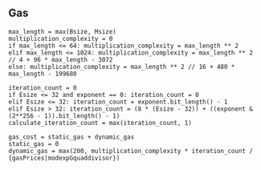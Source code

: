 ## Gas

    max_length = max(Bsize, Msize)
    multiplication_complexity = 0
    if max_length <= 64: multiplication_complexity = max_length ** 2
    elif max_length <= 1024: multiplication_complexity = max_length ** 2 // 4 + 96 * max_length - 3072
    else: multiplication_complexity = max_length ** 2 // 16 + 480 * max_length - 199680

    iteration_count = 0
    if Esize <= 32 and exponent == 0: iteration_count = 0
    elif Esize <= 32: iteration_count = exponent.bit_length() - 1
    elif Esize > 32: iteration_count = (8 * (Esize - 32)) + ((exponent & (2**256 - 1)).bit_length() - 1)
    calculate_iteration_count = max(iteration_count, 1)

    gas_cost = static_gas + dynamic_gas
    static_gas = 0
    dynamic_gas = max(200, multiplication_complexity * iteration_count / {gasPrices|modexpGquaddivisor})
